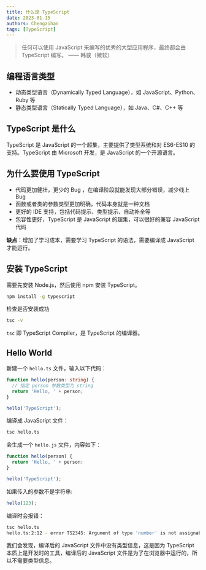 ```yaml
---
title: 什么是 TypeScript
date: 2023-01-15
authors: Chengzihan
tags: [TypeScript]
---
```



<Breadcrumb title="什么是TypeScript" />

> 任何可以使用 JavaScript 来编写的优秀的大型应用程序，最终都会由 TypeScript 编写。 —— 韩骏（微软）

## 编程语言类型

- 动态类型语言（Dynamically Typed Language），如 JavaScript、Python、Ruby 等
- 静态类型语言（Statically Typed Language），如 Java、C#、C++ 等

## TypeScript 是什么

TypeScript 是 JavaScript 的一个超集，主要提供了类型系统和对 ES6-ES10 的支持。TypeScript 由 Microsoft 开发，是 JavaScript 的一个开源语言。

## 为什么要使用 TypeScript

- 代码更加健壮，更少的 Bug ，在编译阶段就能发现大部分错误，减少线上 Bug
- 函数或者类的参数类型更加明确，代码本身就是一种文档
- 更好的 IDE 支持，包括代码提示、类型提示、自动补全等
- 包容性更好，TypeScript 是 JavaScript 的超集，可以很好的兼容 JavaScript 代码

**缺点**：增加了学习成本，需要学习 TypeScript 的语法，需要编译成 JavaScript 才能运行。

## 安装 TypeScript

需要先安装 Node.js，然后使用 npm 安装 TypeScript。

```bash
npm install -g typescript
```

检查是否安装成功

```bash
tsc -v
```

`tsc` 即 TypeScript Compiler，是 TypeScript 的编译器。

## Hello World

新建一个 `hello.ts` 文件，输入以下代码：

```ts
function hello(person: string) {
  // 指定 person 参数类型为 string
  return 'Hello, ' + person;
}

hello('TypeScript');
```

编译成 JavaScript 文件：

```bash
tsc hello.ts
```

会生成一个 `hello.js` 文件，内容如下：

```js
function hello(person) {
  return 'Hello, ' + person;
}

hello('TypeScript');
```

如果传入的参数不是字符串:

```ts
hello(123);
```

编译时会报错：

```bash
tsc hello.ts
hello.ts:2:12 - error TS2345: Argument of type 'number' is not assignable to parameter of type 'string'.
```

我们会发现，编译后的 JavaScript 文件中没有类型信息，这是因为 TypeScript 本质上是开发时的工具，编译后的 JavaScript 文件是为了在浏览器中运行的，所以不需要类型信息。
